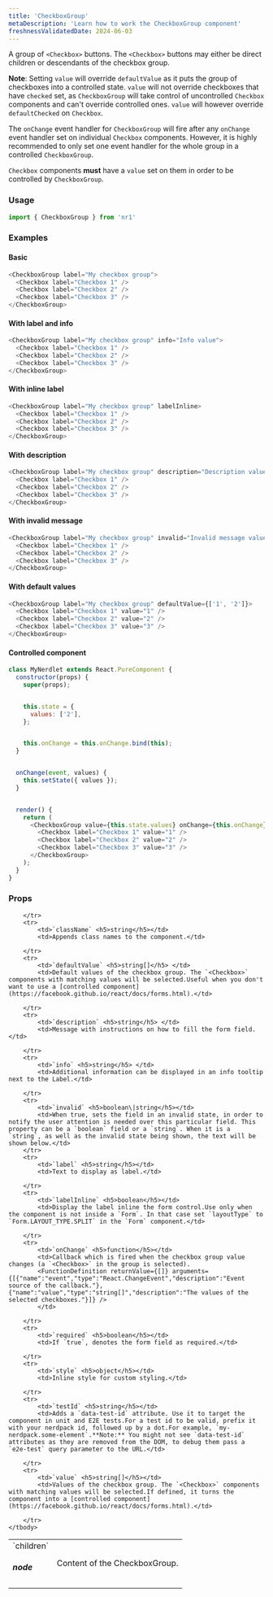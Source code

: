 ```yaml
---
title: 'CheckboxGroup'
metaDescription: 'Learn how to work the CheckboxGroup component'
freshnessValidatedDate: 2024-06-03
---
```


A group of `<Checkbox>` buttons. The `<Checkbox>` buttons may either be direct children or descendants of the checkbox group.

**Note**: Setting `value` will override `defaultValue` as it puts the group of checkboxes into a controlled state. `value` will not override checkboxes that have `checked` set, as `CheckboxGroup` will take control of uncontrolled `Checkbox` components and can't override controlled ones. `value` will however override `defaultChecked` on `Checkbox`.

The `onChange` event handler for `CheckboxGroup` will fire after any `onChange` event handler set on individual `Checkbox` components. However, it is highly recommended to only set one event handler for the whole group in a controlled `CheckboxGroup`.

`Checkbox` components **must** have a `value` set on them in order to be controlled by `CheckboxGroup`.

### Usage

```js
import { CheckboxGroup } from 'nr1'
```



### Examples

#### Basic

```js
<CheckboxGroup label="My checkbox group">
  <Checkbox label="Checkbox 1" />
  <Checkbox label="Checkbox 2" />
  <Checkbox label="Checkbox 3" />
</CheckboxGroup>
```



#### With label and info

```js
<CheckboxGroup label="My checkbox group" info="Info value">
  <Checkbox label="Checkbox 1" />
  <Checkbox label="Checkbox 2" />
  <Checkbox label="Checkbox 3" />
</CheckboxGroup>
```



#### With inline label

```js
<CheckboxGroup label="My checkbox group" labelInline>
  <Checkbox label="Checkbox 1" />
  <Checkbox label="Checkbox 2" />
  <Checkbox label="Checkbox 3" />
</CheckboxGroup>
```



#### With description

```js
<CheckboxGroup label="My checkbox group" description="Description value">
  <Checkbox label="Checkbox 1" />
  <Checkbox label="Checkbox 2" />
  <Checkbox label="Checkbox 3" />
</CheckboxGroup>
```



#### With invalid message

```js
<CheckboxGroup label="My checkbox group" invalid="Invalid message value">
  <Checkbox label="Checkbox 1" />
  <Checkbox label="Checkbox 2" />
  <Checkbox label="Checkbox 3" />
</CheckboxGroup>
```



#### With default values

```js
<CheckboxGroup label="My checkbox group" defaultValue={['1', '2']}>
  <Checkbox label="Checkbox 1" value="1" />
  <Checkbox label="Checkbox 2" value="2" />
  <Checkbox label="Checkbox 3" value="3" />
</CheckboxGroup>
```



#### Controlled component

```js
class MyNerdlet extends React.PureComponent {
  constructor(props) {
    super(props);


    this.state = {
      values: ['2'],
    };


    this.onChange = this.onChange.bind(this);
  }


  onChange(event, values) {
    this.setState({ values });
  }


  render() {
    return (
      <CheckboxGroup value={this.state.values} onChange={this.onChange}>
        <Checkbox label="Checkbox 1" value="1" />
        <Checkbox label="Checkbox 2" value="2" />
        <Checkbox label="Checkbox 3" value="3" />
      </CheckboxGroup>
    );
  }
}
```



### Props

<table>
    <tbody>
        <tr>
            <td>`children` <h5>node</h5></td>
            <td>Content of the CheckboxGroup.</td>
            
        </tr>
        <tr>
            <td>`className` <h5>string</h5></td>
            <td>Appends class names to the component.</td>
            
        </tr>
        <tr>
            <td>`defaultValue` <h5>string[]</h5> </td>
            <td>Default values of the checkbox group. The `<Checkbox>` components with matching values will be selected.Useful when you don't want to use a [controlled component](https://facebook.github.io/react/docs/forms.html).</td>
            
        </tr>
        <tr>
            <td>`description` <h5>string</h5> </td>
            <td>Message with instructions on how to fill the form field.</td>
            
        </tr>
        <tr>
            <td>`info` <h5>string</h5> </td>
            <td>Additional information can be displayed in an info tooltip next to the Label.</td>
            
        </tr>
        <tr>
            <td>`invalid` <h5>boolean\|string</h5></td>
            <td>When true, sets the field in an invalid state, in order to notify the user attention is needed over this particular field. This property can be a `boolean` field or a `string`. When it is a `string`, as well as the invalid state being shown, the text will be shown below.</td>
        </tr>
        <tr>
            <td>`label` <h5>string</h5></td>
            <td>Text to display as label.</td>
            
        </tr>
        <tr>
            <td>`labelInline` <h5>boolean</h5></td>
            <td>Display the label inline the form control.Use only when the component is not inside a `Form`. In that case set `layoutType` to `Form.LAYOUT_TYPE.SPLIT` in the `Form` component.</td>
            
        </tr>
        <tr>
            <td>`onChange` <h5>function</h5></td>
            <td>Callback which is fired when the checkbox group value changes (a `<Checkbox>` in the group is selected).
            <FunctionDefinition returnValue={[]} arguments={[{"name":"event","type":"React.ChangeEvent","description":"Event source of the callback."},{"name":"value","type":"string[]","description":"The values of the selected checkboxes."}]} />
            </td>
            
        </tr>
        <tr>
            <td>`required` <h5>boolean</h5></td>
            <td>If `true`, denotes the form field as required.</td>
            
        </tr>
        <tr>
            <td>`style` <h5>object</h5></td>
            <td>Inline style for custom styling.</td>
            
        </tr>
        <tr>
            <td>`testId` <h5>string</h5></td>
            <td>Adds a `data-test-id` attribute. Use it to target the component in unit and E2E tests.For a test id to be valid, prefix it with your nerdpack id, followed up by a dot.For example, `my-nerdpack.some-element`.**Note:** You might not see `data-test-id` attributes as they are removed from the DOM, to debug them pass a `e2e-test` query parameter to the URL.</td>
            
        </tr>
        <tr>
            <td>`value` <h5>string[]</h5></td>
            <td>Values of the checkbox group. The `<Checkbox>` components with matching values will be selected.If defined, it turns the component into a [controlled component](https://facebook.github.io/react/docs/forms.html).</td>
            
        </tr>
    </tbody>
</table>
